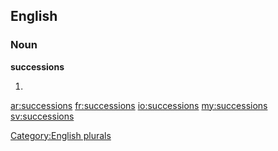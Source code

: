 ==English==

===Noun===
'''successions'''

# {{plural of|[[succession]]}}

[[Category:English plurals]]

[[ar:successions]]
[[fr:successions]]
[[io:successions]]
[[my:successions]]
[[sv:successions]]